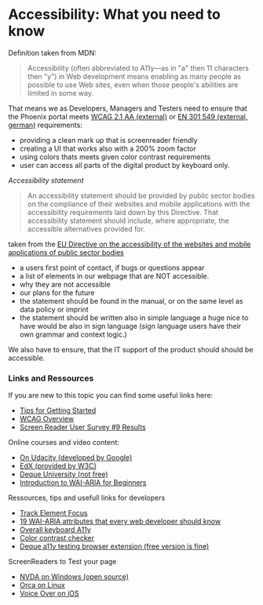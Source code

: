 <Meta title="Introduction/Accessibility" />

# Accessibility: What you need to know

Definition taken from MDN:

> Accessibility (often abbreviated to A11y—as in "a" then 11 characters then "y") in Web development means enabling as many people as possible to use Web sites, even when those people's abilities are limited in some way.

That means we as Developers, Managers and Testers need to ensure that the Phoenix portal meets [WCAG 2.1 AA (external)](https://www.w3.org/TR/WCAG21/) or [EN 301 549 (external, german)](https://www.bundesfachstelle-barrierefreiheit.de/SharedDocs/Kurzmeldungen/DE/neue-version-der-en-301-549.html) requirements:

- providing a clean mark up that is screenreader friendly
- creating a UI that works also with a 200% zoom factor
- using colors thats meets given color contrast requirements
- user can access all parts of the digital product by keyboard only.

*Accessibility statement*
> An accessibility statement should be provided by public sector bodies on the compliance of their websites and
> mobile applications with the accessibility requirements laid down by this Directive. That accessibility statement
> should include, where appropriate, the accessible alternatives provided for.

taken from the [EU Directive on the accessibility of the websites and mobile applications of public sector bodies](https://eur-lex.europa.eu/eli/dir/2016/2102/oj)

- a users first point of contact, if bugs or questions appear
- a list of elements in our webpage that are NOT accessible.
- why they are not accessible
- our plans for the future
- the statement should be found in the manual, or on the same level as data policy or imprint
- the statement should be written also in simple language a huge nice to have would be also in sign language (sign language users have their own grammar and context logic.)

We also have to ensure, that the IT support of the product should should be accessible.

### Links and Ressources

If you are new to this topic you can find some useful links here:
- [Tips for Getting Started](https://www.w3.org/WAI/tips/)
- [WCAG Overview](https://www.w3.org/WAI/standards-guidelines/wcag/)
- [Screen Reader User Survey #9 Results](https://webaim.org/projects/screenreadersurvey9/?fbclid=IwAR2xi4i5pqWkizCC8taVeKxXQTOpLAEcSE06wXGB-DF8hSPl5-YvhhzqkiE)

Online courses and video content:
- [On Udacity (developed by Google)](https://www.udacity.com/course/web-accessibility--ud891)
- [EdX (provided by W3C)](https://www.edx.org/course/web-accessibility-introduction)
- [Deque University (not free)](https://dequeuniversity.com/)
- [Introduction to WAI-ARIA for Beginners](https://www.udemy.com/course/introduction-to-wai-aria-for-beginners/?referralCode=ABF7EAB6B17E453FB406)

Ressources, tips and usefull links for developers
- [Track Element Focus](https://developer.chrome.com/docs/devtools/accessibility/focus/)
- [19 WAI-ARIA attributes that every web developer should know](https://www.davidmacd.com/blog/wai-aria-accessbility-for-average-web-developers.html)
- [Overall keyboard A11y](https://webaim.org/techniques/keyboard/)
- [Color contrast checker](https://color-contrast-checker.deque.com/)
- [Deque a11y testing browser extension (free version is fine)](https://www.deque.com/axe/devtools/chrome-browser-extension/)

ScreenReaders to Test your page
- [NVDA on Windows (open source)](https://www.nvaccess.org/download/)
- [Orca on Linux](https://help.gnome.org/users/orca/stable/index.html.en)
- [Voice Over on iOS](https://support.apple.com/de-de/guide/voiceover/vo2682/mac)